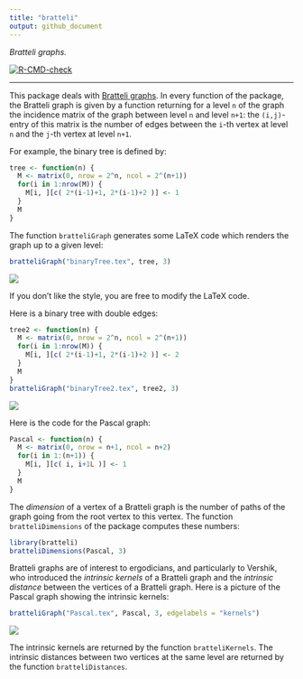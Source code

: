 ```yaml
---
title: "bratteli"
output: github_document
---
```


*Bratteli graphs.*

<!-- badges: start -->
[![R-CMD-check](https://github.com/stla/bratteliR/actions/workflows/R-CMD-check.yaml/badge.svg)](https://github.com/stla/bratteliR/actions/workflows/R-CMD-check.yaml)
<!-- badges: end -->

___

This package deals with 
[Bratteli graphs](https://en.wikipedia.org/wiki/Bratteli_diagram). 
In every function of the package, the Bratteli graph is given by a function 
returning for a level `n` of the graph the incidence matrix of the graph 
between level `n` and level `n+1`: the `(i,j)`-entry of this matrix is the 
number of edges between the `i`-th vertex at level `n` and the `j`-th vertex at
level `n+1`.

For example, the binary tree is defined by:
```r
tree <- function(n) {
  M <- matrix(0, nrow = 2^n, ncol = 2^(n+1))
  for(i in 1:nrow(M)) {
    M[i, ][c( 2*(i-1)+1, 2*(i-1)+2 )] <- 1
  }
  M
}
```

The function `bratteliGraph` generates some LaTeX code which renders the graph 
up to a given level:

```r
bratteliGraph("binaryTree.tex", tree, 3)
```

![](https://raw.githubusercontent.com/stla/bratteliR/main/inst/graphs/binaryTree.png)

If you don't like the style, you are free to modify the LaTeX code.

Here is a binary tree with double edges:
```r
tree2 <- function(n) {
  M <- matrix(0, nrow = 2^n, ncol = 2^(n+1))
  for(i in 1:nrow(M)) {
    M[i, ][c( 2*(i-1)+1, 2*(i-1)+2 )] <- 2
  }
  M
}
bratteliGraph("binaryTree2.tex", tree2, 3)
```

![](https://raw.githubusercontent.com/stla/bratteliR/main/inst/graphs/binaryTree2.png)

Here is the code for the Pascal graph:
```r
Pascal <- function(n) {
  M <- matrix(0, nrow = n+1, ncol = n+2)
  for(i in 1:(n+1)) {
    M[i, ][c( i, i+1L )] <- 1
  }
  M
}
```

The *dimension* of a vertex of a Bratteli graph is the number of paths of the 
graph going from the root vertex to this vertex. The function 
`bratteliDimensions` of the package computes these numbers:

```r
library(bratteli)
bratteliDimensions(Pascal, 3)
```

Bratteli graphs are of interest to ergodicians, and particularly to Vershik, 
who introduced the *intrinsic kernels* of a Bratteli graph and the 
*intrinsic distance* between the vertices of a Bratteli graph. Here is a picture of the Pascal graph showing the intrinsic kernels:

```r
bratteliGraph("Pascal.tex", Pascal, 3, edgelabels = "kernels")
```

![](https://raw.githubusercontent.com/stla/bratteliR/main/inst/graphs/Pascal-kernels.png)

The intrinsic kernels are returned by the function `bratteliKernels`. The 
intrinsic distances between two vertices at the same level are returned by 
the function `bratteliDistances`.
